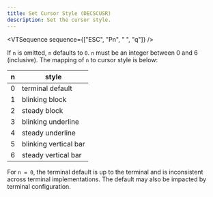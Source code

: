 ```yaml
---
title: Set Cursor Style (DECSCUSR)
description: Set the cursor style.
---
```


<VTSequence sequence={["ESC", "Pn", " ", "q"]} />

If `n` is omitted, `n` defaults to `0`. `n` must be an integer between
0 and 6 (inclusive). The mapping of `n` to cursor style is below:

| n   | style                 |
| --- | --------------------- |
| 0   | terminal default      |
| 1   | blinking block        |
| 2   | steady block          |
| 3   | blinking underline    |
| 4   | steady underline      |
| 5   | blinking vertical bar |
| 6   | steady vertical bar   |

For `n = 0`, the terminal default is up to the terminal and is inconsistent
across terminal implementations. The default may also be impacted by terminal
configuration.
